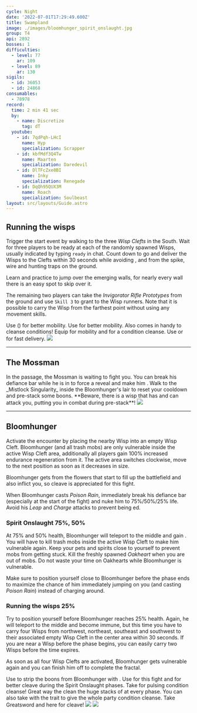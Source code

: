 ```yaml
---
cycle: Night
date: '2022-07-01T17:29:49.600Z'
title: Swampland
image: ./images/bloomhunger_spirit_onslaught.jpg
group: T4
api: 2892
bosses: 1
difficulties:
  - level: 77
    ar: 109
  - level: 89
    ar: 130
sigils:
  - id: 36053
  - id: 24868
consumables:
  - 78978
record:
  time: 2 min 41 sec
  by:
    - name: Discretize
      tag: dT
  youtube:
    - id: 7qdPqh-LHcI
      name: Hyp
      specialization: Scrapper
    - id: kbfMdf3Q4Tw
      name: Maarten
      specialization: Daredevil
    - id: DlTFcZxe8BI
      name: Inky
      specialization: Renegade
    - id: DqQh95QUX3M
      name: Roach
      specialization: Soulbeast
layout: src/layouts/Guide.astro
---
```


<Grid>
<GridItem sm="8">

## Running the wisps

Trigger the start event by walking to the three _Wisp Clefts_ in the South. Wait for three players to be ready at each of the randomly spawned Wisps, usually indicated by typing `ready` in chat. Count down to go and deliver the Wisps to the Clefts within 30 seconds while avoiding <Control name="Stun"/>, <Condition name="Immobile"/> and <Condition name="crippled"/> from the spike, wire and hunting traps on the ground.

Learn and practice to jump over the emerging walls, for nearly every wall there is an easy spot to skip over it.

The remaining two players can take the _Invigorator Rifle Prototypes_ from the ground and use `Skill 3` to grant <Boon name="Stability"/> to the Wisp runners. Note that it is possible to carry the Wisp from the farthest point without using any movement skills.

<Tabs>
<Tab specialization="renegade">
Use <Skill name="Impossible Odds"/> (<Skill name="Legendary Assassin Stance" disableText/>) for better mobility.
</Tab>

<Tab specialization="berserker">
Use <Skill id="14516"/> for better mobility. Also <Skill name="shake it off"/> comes in handy to cleanse conditions!
</Tab>

<Tab specialization="Weaver">
Equip <Skill id="5536"/> for mobility and <Skill id="5507"/> for a condition cleanse.
</Tab>

<Tab specialization="daredevil">
Use <Skill id="13038"/> or <Skill id="13002"/> for fast delivery.
</Tab>
</Tabs>

</GridItem>

<GridItem sm="4">
<Image src={import("./images/the_three_wisp_clefts.jpg")} caption="Three wisp clefts" />
</GridItem>
</Grid>

---

## The Mossman

<Grid>
<GridItem sm="8">
In the passage, the Mossman is waiting to fight you. You can break his defiance bar while he is in <Effect name="Stealth"/> to force a reveal and make him <Effect name="Exposed"/>. Walk to the _Mistlock Singularity_ inside the Bloomhunger's lair to reset your cooldown and pre-stack some boons.

<Warning>
**Beware, there is a wisp that has <Effect name="Invulnerability"/> and can attack you, putting you in combat during pre-stack**!
</Warning>
</GridItem>

<GridItem sm="4">
<Image src={import("./images/the_mossman.jpg")} caption="The Mossman" />
</GridItem>
</Grid>

---

<Grid>
<GridItem sm="8">

## Bloomhunger

Activate the encounter by placing the nearby Wisp into an empty Wisp Cleft. Bloomhunger (and all trash mobs) are only vulnerable inside the active Wisp Cleft area, additionally all players gain 100% increased endurance regeneration from it. The active area switches clockwise, move to the next position as soon as it decreases in size.

Bloomhunger gets <Boon name="Protection"/> from the flowers that start to fill up the battlefield and also inflict <Condition name="Poisoned"/> you, so cleave is appreciated for this fight.

When Bloomhunger casts _Poison Rain_, immediately break his defiance bar (especially at the start of the fight) and nuke him to 75%/50%/25% life. Avoid his _Leap_ and _Charge_ attacks to prevent being <Control name="Knockdown"/>ed.

### Spirit Onslaught <Label>75%, 50%</Label>

At 75% and 50% health, Bloomhunger will teleport to the middle and gain <Effect name="Invulnerability"/>. You will have to kill trash mobs inside the active Wisp Cleft to make him vulnerable again. Keep your pets and spirits close to yourself to prevent mobs from getting stuck. Kill the freshly spawned _Oakheart_ when you are out of mobs. Do not waste your time on Oakhearts while Bloomhunger is vulnerable.

Make sure to position yourself close to Bloomhunger before the phase ends to maximize the chance of him immediately jumping on you (and casting _Poison Rain_) instead of charging around.

### Running the wisps <Label>25%</Label>

Try to position yourself before Bloomhunger reaches 25% health. Again, he will teleport to the middle and become immune, but this time you have to carry four Wisps from northwest, northeast, southeast and southwest to their associated empty Wisp Cleft in the center area within 30 seconds. If you are near a Wisp before the phase begins, you can easily carry two Wisps before the time expires.

As soon as all four Wisp Clefts are activated, Bloomhunger gets vulnerable again and you can finish him off to complete the fractal.

<Tabs>
<Tab specialization="renegade">
Use <Item id="72872"/> to strip the boons from Bloomhunger with <Skill name="Darkrazor's Daring"/>.
</Tab>

<Tab specialization="Tempest">
Use <Specialization name="Tempest"/> for this fight and <Skill id="22572"/> for better cleave during the Spirit Onslaught phases.
</Tab>

<Tab specialization="Soulbeast">
Take <Skill id="12489"/> for pulsing condition cleanse! Great way the clean the huge stacks of <Condition name="Poisoned"/> at every phase. You can also take <Skill name="Bear stance"/> with the trait <Trait name="Leader of the Pack"/> to give the whole party condition cleanse.
</Tab>

<Tab specialization="Berserker">
Take Greatsword and <Skill name="Blood Reckoning"/> here for cleave!
</Tab>
</Tabs>

</GridItem>

<GridItem sm="4">
<Image src={import("./images/bloomhunger.jpg")} caption="Final boss: Bloomhunger" />
<Image src={import("./images/bloomhunger_spirit_onslaught.jpg")} caption="Bloomhunger during Spirit Onslaught" />
</GridItem>
</Grid>

